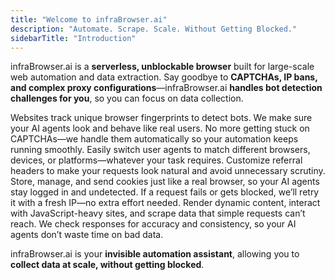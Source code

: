 ```yaml
---
title: "Welcome to infraBrowser.ai"
description: "Automate. Scrape. Scale. Without Getting Blocked."
sidebarTitle: "Introduction"
---
```


infraBrowser.ai is a **serverless, unblockable browser** built for large-scale web automation and data extraction. Say goodbye to **CAPTCHAs, IP bans, and complex proxy configurations**—infraBrowser.ai **handles bot detection challenges for you**, so you can focus on data collection.

<CardGroup cols={2}>
  <Card title="Browser Fingerprinting" icon="fingerprint" iconType="light">    
    Websites track unique browser fingerprints to detect bots. We make sure your AI agents look and behave like real users.
  </Card>

  <Card title="CAPTCHA Solving" icon="square-check" iconType="light">
    No more getting stuck on CAPTCHAs—we handle them automatically so your automation keeps running smoothly.
  </Card>

  <Card title="User Agent Management" icon="id-card-clip" iconType="light">    
    Easily switch user agents to match different browsers, devices, or platforms—whatever your task requires.
  </Card>

  <Card title="Custom Referral Headers" icon="arrow-progress" iconType="light">
    Customize referral headers to make your requests look natural and avoid unnecessary scrutiny.
  </Card>

  <Card title="Cookie Handling" icon="cookie-bite" iconType="light">
    Store, manage, and send cookies just like a real browser, so your AI agents stay logged in and undetected.
  </Card>

  <Card title="Automatic Retries & IP Rotation" icon="globe-stand" iconType="light">
    If a request fails or gets blocked, we’ll retry it with a fresh IP—no extra effort needed.
  </Card>

  <Card title="JavaScript Rendering" icon="code" iconType="light">
    Render dynamic content, interact with JavaScript-heavy sites, and scrape data that simple requests can’t reach.
  </Card>

  <Card title="Data Integrity Validations" icon="file-shield" iconType="light">
    We check responses for accuracy and consistency, so your AI agents don’t waste time on bad data.
  </Card>
</CardGroup>

infraBrowser.ai is your **invisible automation assistant**, allowing you to **collect data at scale, without getting blocked**.